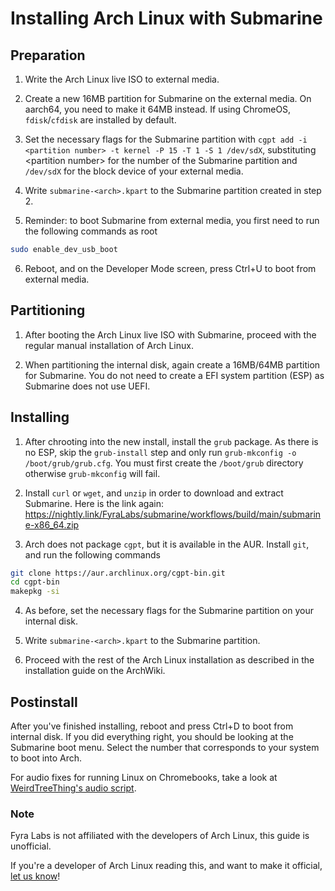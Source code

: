 # Installing Arch Linux with Submarine

## Preparation

1. Write the Arch Linux live ISO to external media.

2. Create a new 16MB partition for Submarine on the external media. On aarch64, you need to make it 64MB instead. If using ChromeOS, `fdisk`/`cfdisk` are installed by default.

3. Set the necessary flags for the Submarine partition with `cgpt add -i <partition number> -t kernel -P 15 -T 1 -S 1 /dev/sdX`, substituting &lt;partition number&gt; for the number of the Submarine partition and `/dev/sdX` for the block device of your external media.

4. Write `submarine-<arch>.kpart` to the Submarine partition created in step 2.

5. Reminder: to boot Submarine from external media, you first need to run the following commands as root

```bash
sudo enable_dev_usb_boot
```

6. Reboot, and on the Developer Mode screen, press Ctrl+U to boot from external media.

## Partitioning

1. After booting the Arch Linux live ISO with Submarine, proceed with the regular manual installation of Arch Linux.

2. When partitioning the internal disk, again create a 16MB/64MB partition for Submarine. You do not need to create a EFI system partition (ESP) as Submarine does not use UEFI.

## Installing

1. After chrooting into the new install, install the `grub` package. As there is no ESP, skip the `grub-install` step and only run `grub-mkconfig -o /boot/grub/grub.cfg`. You must first create the `/boot/grub` directory otherwise `grub-mkconfig` will fail.

2. Install `curl` or `wget`, and `unzip` in order to download and extract Submarine. Here is the link again: https://nightly.link/FyraLabs/submarine/workflows/build/main/submarine-x86_64.zip

3. Arch does not package `cgpt`, but it is available in the AUR. Install `git`, and run the following commands

```bash
git clone https://aur.archlinux.org/cgpt-bin.git
cd cgpt-bin
makepkg -si
```

4. As before, set the necessary flags for the Submarine partition on your internal disk.

5. Write `submarine-<arch>.kpart` to the Submarine partition.

6. Proceed with the rest of the Arch Linux installation as described in the installation guide on the ArchWiki.

## Postinstall

After you've finished installing, reboot and press Ctrl+D to boot from internal disk. If you did everything right, you should be looking at the Submarine boot menu. Select the number that corresponds to your system to boot into Arch.

For audio fixes for running Linux on Chromebooks, take a look at [WeirdTreeThing's audio script](https://github.com/WeirdTreeThing/chromebook-linux-audio).

### Note

Fyra Labs is not affiliated with the developers of Arch Linux, this guide is unofficial.

If you're a developer of Arch Linux reading this, and want to make it official, [let us know](mailto:contact@fyralabs.com)!
